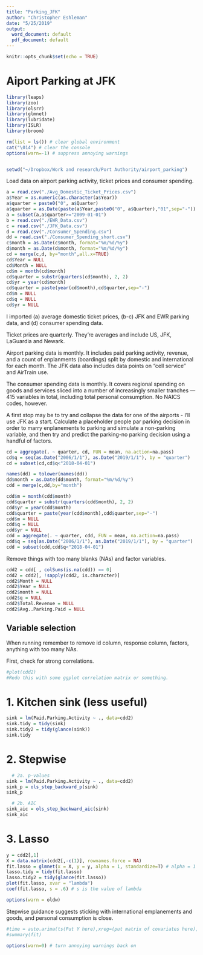```yaml
---
title: "Parking_JFK"
author: "Christopher Eshleman"
date: "5/25/2019"
output:
  word_document: default
  pdf_document: default
---
```


```r
knitr::opts_chunk$set(echo = TRUE)
```

# Aiport Parking at JFK

```r
library(leaps) 
library(zoo) 
library(olsrr) 
library(glmnet) 
library(lubridate) 
library(ISLR) 
library(broom) 

rm(list = ls()) # clear global environment 
cat("\014") # clear the console 
options(warn=-1) # suppress annoying warnings 


setwd("~/Dropbox/Work and research/Port Authority/airport_parking")
```

Load data on airport parking activity, ticket prices and consumer spending. 

```r
a = read.csv("./Avg_Domestic_Ticket_Prices.csv") 
a$Year = as.numeric(as.character(a$Year)) 
a$quarter = paste0("0", a$Quarter)
a$quarter = as.Date(paste(a$Year,paste0("0", a$Quarter),"01",sep="-")) 
a = subset(a,a$quarter>="2009-01-01") 
b = read.csv("./EWR_Data.csv") 
c = read.csv("./JFK_Data.csv") 
d = read.csv("./Consumer_Spending.csv") 
dd = read.csv("./Consumer_Spending_short.csv") 
c$month = as.Date(c$month, format="%m/%d/%y") 
d$month = as.Date(d$month, format="%m/%d/%y") 
cd = merge(c,d, by="month",all.x=TRUE) 
cd$Year = NULL 
cd$Month = NULL 
cd$m = month(cd$month) 
cd$quarter = substr(quarters(cd$month), 2, 2)
cd$yr = year(cd$month) 
cd$quarter = paste(year(cd$month),cd$quarter,sep="-") 
cd$m = NULL 
cd$q = NULL 
cd$yr = NULL 
```

I imported (a) average domestic ticket prices, (b-c) JFK and EWR parking data, and (d) consumer spending data. 

Ticket prices are quarterly. They're averages and include US, JFK, LaGuardia and Newark. 

Airport parking data is monthly. It includes paid parking activity, revenue, and a count of enplanments (boardings) split by domestic and international for each month. The JFK data also includes data points on "cell service" and AirTrain use. 

The consumer spending data is monthly. It covers regional spending on goods and services sliced into a number of increasingly smaller tranches — 415 variables in total, including total personal consumption. No NAICS codes, however. 

A first stop may be to try and collapse the data for one of the airports - I'll use JFK as a start. Calculate a placeholder people par parking decision in order to marry enplanements to parking and simulate a non-parking variable, and then try and predict the parking-no parking decision using a handful of factors. 


```r
cd = aggregate(. ~ quarter, cd, FUN = mean, na.action=na.pass) 
cd$q = seq(as.Date("2006/1/1"), as.Date("2019/1/1"), by = "quarter")
cd = subset(cd,cd$q<"2018-04-01") 

names(dd) = tolower(names(dd)) 
dd$month = as.Date(dd$month, format="%m/%d/%y") 
cdd = merge(c,dd,by="month") 

cdd$m = month(cdd$month) 
cdd$quarter = substr(quarters(cdd$month), 2, 2)
cdd$yr = year(cdd$month) 
cdd$quarter = paste(year(cdd$month),cdd$quarter,sep="-") 
cdd$m = NULL 
cdd$q = NULL 
cdd$yr = NULL 
cdd = aggregate(. ~ quarter, cdd, FUN = mean, na.action=na.pass) 
cdd$q = seq(as.Date("2006/1/1"), as.Date("2019/1/1"), by = "quarter")
cdd = subset(cdd,cdd$q<"2018-04-01") 
```


Remove things with too many blanks (NAs) and factor variables. 

```r
cdd2 = cdd[ , colSums(is.na(cdd)) == 0] 
cdd2 = cdd2[, !sapply(cdd2, is.character)] 
cdd2$Month = NULL 
cdd2$Year = NULL 
cdd2$month = NULL 
cdd2$q = NULL 
cdd2$Total.Revenue = NULL 
cdd2$Avg..Parking.Paid = NULL 
```

## Variable selection 
When running remember to remove id column, response column, factors, anything with too many NAs. 

First, check for strong correlations.

```r
#plot(cdd2)
#Redo this with some ggplot correlation matrix or something. 
```

# 1. Kitchen sink (less useful) 
```r
sink = lm(Paid.Parking.Activity ~ ., data=cdd2) 
sink.tidy = tidy(sink) 
sink.tidy2 = tidy(glance(sink)) 
sink.tidy 
```

# 2. Stepwise 
```r
  # 2a. p-values 
sink = lm(Paid.Parking.Activity ~ ., data=cdd2) 
sink_p = ols_step_backward_p(sink) 
sink_p 

  # 2b. AIC 
sink_aic = ols_step_backward_aic(sink)
sink_aic 
```

# 3. Lasso 
```r
y = cdd2[,1]
X = data.matrix(cdd2[,-c(1)], rownames.force = NA) 
fit.lasso = glmnet(x = X, y = y, alpha = 1, standardize=T) # alpha = 1 is lasso 
lasso.tidy = tidy(fit.lasso) 
lasso.tidy2 = tidy(glance(fit.lasso)) 
plot(fit.lasso, xvar = "lambda") 
coef(fit.lasso, s = .6) # s is the value of lambda 

options(warn = oldw)
```

Stepwise guidance suggests sticking with international emplanements and goods, and personal consumption is close.

```r
#time = auto.arima(ts(Put Y here),xreg=(put matrix of covariates here), ic="aic", trace=TRUE, allowdrift=FALSE)#,lambda=0, seasonal=TRUE)# 
#summary(fit) 
```

```r
options(warn=0) # turn annoying warnings back on
```

